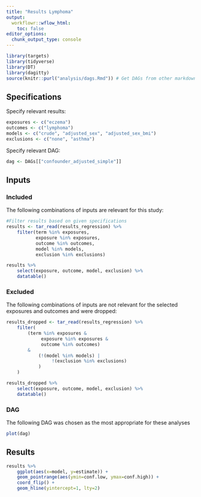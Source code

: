 ```yaml
---
title: "Results Lymphoma"
output:
  workflowr::wflow_html:
    toc: false
editor_options:
  chunk_output_type: console
---
```


```r
library(targets)
library(tidyverse)
library(DT)
library(dagitty)
source(knitr::purl("analysis/dags.Rmd")) # Get DAGs from other markdown document
```

## Specifications

Specify relevant results:

```r
exposures <- c("eczema")
outcomes <- c("lymphoma")
models <- c("crude", "adjusted_sex", "adjusted_sex_bmi")
exclusions <- c("none", "asthma")
```

Specify relevant DAG:
```r
dag <- DAGs[["confounder_adjusted_simple"]]
```


## Inputs {.tabset}

### Included

The following combinations of inputs are relevant for this study:

```r
#Filter results based on given specifications
results <- tar_read(results_regression) %>% 
    filter(term %in% exposures,
           exposure %in% exposures,
           outcome %in% outcomes,
           model %in% models,
           exclusion %in% exclusions)

results %>% 
    select(exposure, outcome, model, exclusion) %>% 
    datatable()
```

### Excluded

The following combinations of inputs are not relevant for the selected exposures and outcomes and were dropped:

```r
results_dropped <- tar_read(results_regression) %>% 
    filter(
        (term %in% exposures &
             exposure %in% exposures &
             outcome %in% outcomes)
        &
            (!(model %in% models) |
                 !(exclusion %in% exclusions)
            )
    )

results_dropped %>% 
    select(exposure, outcome, model, exclusion) %>% 
    datatable()

```

### DAG

The following DAG was chosen as the most appropriate for these analyses
```r
plot(dag)
```


## Results

```r
results %>% 
    ggplot(aes(x=model, y=estimate)) +
    geom_pointrange(aes(ymin=conf.low, ymax=conf.high)) +
    coord_flip() +
    geom_hline(yintercept=1, lty=2)

```
